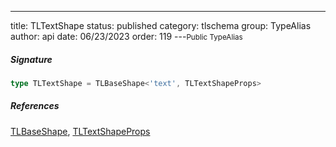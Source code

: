 ---
title: TLTextShape
status: published
category: tlschema
group: TypeAlias
author: api
date: 06/23/2023
order: 119
---<Small>Public TypeAlias</Small>




##### Signature


```ts
type TLTextShape = TLBaseShape<'text', TLTextShapeProps>
```

##### References

[TLBaseShape](/gen/tlschema/TLBaseShape-interface), [TLTextShapeProps](/gen/tlschema/TLTextShapeProps-type)

